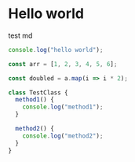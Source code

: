 # Hello world

test md

```js
console.log("hello world");

const arr = [1, 2, 3, 4, 5, 6];

const doubled = a.map(i => i * 2);

class TestClass {
  method1() {
    console.log("method1");
  }

  method2() {
    console.log("method2");
  }
}
```
